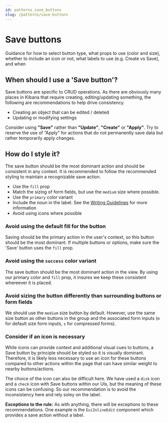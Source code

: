 ```yaml
---
id: patterns_save_buttons
slug: /patterns/save-buttons
---
```


# Save buttons
Guidance for how to select button type, what props to use (color and size), whether to include an icon or not, what labels to use (e.g. Create vs Save), and when

## When should I use a 'Save button'?

Save buttons are specific to CRUD operations.  As there are obviously many places in Kibana that require creating, editing/updating something, the following are recommendations to help drive consistency.

- Creating an object that can be edited / deleted
- Updating or modifying settings

Consider using **"Save"** rather than **"Update"**, **"Create"** or **"Apply"**. Try to reserve the use of “Apply" for actions that do not permanently save data but rather temporarily apply changes.

<FigmaEmbed url="https://www.figma.com/file/rTQpimg0zLB8RP1TWngNTk/Save-Create-Buttons-%5B179%5D?type=design&node-id=738%3A183&mode=design&t=mG6gI94ediVlaPgh-1" />

## How do I style it?


The save button should be the most dominant action and should be consistent in any context.  It is recommended to follow the recommended styling to maintain a recognizable save action.

* Use the `fill` prop
* Match the sizing of form fields, but use the `medium` size where possible.
* Use the `primary` color variant
* Include the noun in the label. See the [Writing Guidelines](#) for more information
* Avoid using icons where possible

<FigmaEmbed url="https://www.figma.com/file/rTQpimg0zLB8RP1TWngNTk/Save-Create-Buttons-%5B179%5D?type=design&node-id=562%3A3874&mode=design&t=CLKS3D49G3Au83kb-1" />


### Avoid using the default fill for the button
Saving should be the primary action in the user's context, so this button should be the most dominant. If multiple buttons or options, make sure the 'Save' button uses the `fill` prop.  

<FigmaEmbed url="https://www.figma.com/file/rTQpimg0zLB8RP1TWngNTk/Save-Create-Buttons-%5B179%5D?type=design&node-id=562%3A3964&mode=design&t=CLKS3D49G3Au83kb-1" />


### Avoid using the `success` color variant 

The save button should be the most dominant action in the view. By using our primary color and `fill` prop, it insures we keep these consistent whereever it is placed.  

<FigmaEmbed url="https://www.figma.com/file/rTQpimg0zLB8RP1TWngNTk/Save-Create-Buttons-%5B179%5D?type=design&node-id=562%3A3994&mode=design&t=CLKS3D49G3Au83kb-1" />


### Avoid sizing the button differently than surrounding buttons or form fields

We should use the `medium` size button by default. However, use the same size button as other buttons in the group and the associated form inputs (`m` for default size form inputs, `s` for compressed forms). 

<FigmaEmbed url="https://www.figma.com/file/rTQpimg0zLB8RP1TWngNTk/Save-Create-Buttons-%5B179%5D?type=design&node-id=562%3A3892&mode=design&t=CLKS3D49G3Au83kb-1" />


### Consider if an icon is necessary

While icons can provide context and additional visual cues to buttons, a Save button by principle should be styled so it is visually dominant. Therefore, it is likely less necessary to use an icon for these buttons compared to other actions within the page that can have similar weight to nearby buttons/actions.

The choice of the icon can also be difficult here.  We have used a `disk` icon and a `check` icon with Save buttons within our UIs, but the meaning of these icons can be confusing.  So our recommendation is to avoid the inconsistency here and rely soley on the label.

**Exceptions to the rule:**
As with anything, there will be exceptions to these recommendations.  One example is the `EuiInlineEdit` component which provides a save action without a label. 

<FigmaEmbed url="https://www.figma.com/file/rTQpimg0zLB8RP1TWngNTk/Save-Create-Buttons-%5B179%5D?type=design&node-id=562%3A4023&mode=design&t=CLKS3D49G3Au83kb-1" />